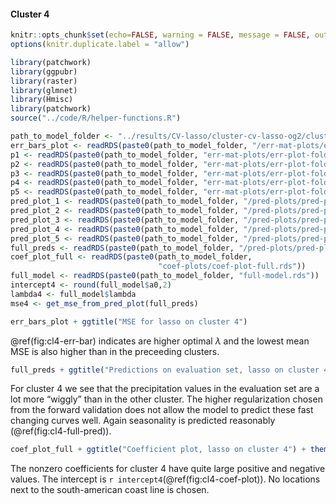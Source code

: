 #### Cluster 4

```r
knitr::opts_chunk$set(echo=FALSE, warning = FALSE, message = FALSE, out.width = '50%', fig.align = 'center')
options(knitr.duplicate.label = "allow")
```

```r
library(patchwork)
library(ggpubr)
library(raster)
library(glmnet)
library(Hmisc)
library(patchwork)
source("../code/R/helper-functions.R")
```

```r
path_to_model_folder <- "../results/CV-lasso/cluster-cv-lasso-og2/cluster-4/"
err_bars_plot <- readRDS(paste0(path_to_model_folder, "/err-mat-plots/err-bars-plot.rds"))
p1 <- readRDS(paste0(path_to_model_folder, "err-mat-plots/err-plot-fold-1.rds"))
p2 <- readRDS(paste0(path_to_model_folder, "err-mat-plots/err-plot-fold-2.rds"))
p3 <- readRDS(paste0(path_to_model_folder, "err-mat-plots/err-plot-fold-3.rds"))
p4 <- readRDS(paste0(path_to_model_folder, "err-mat-plots/err-plot-fold-4.rds"))
p5 <- readRDS(paste0(path_to_model_folder, "err-mat-plots/err-plot-fold-5.rds"))
pred_plot_1 <- readRDS(paste0(path_to_model_folder, "/pred-plots/pred-plot-fold-1.rds"))
pred_plot_2 <- readRDS(paste0(path_to_model_folder, "/pred-plots/pred-plot-fold-2.rds"))
pred_plot_3 <- readRDS(paste0(path_to_model_folder, "/pred-plots/pred-plot-fold-3.rds"))
pred_plot_4 <- readRDS(paste0(path_to_model_folder, "/pred-plots/pred-plot-fold-4.rds"))
pred_plot_5 <- readRDS(paste0(path_to_model_folder, "/pred-plots/pred-plot-fold-5.rds"))
full_preds <- readRDS(paste0(path_to_model_folder, "/pred-plots/pred-plot-full.rds"))
coef_plot_full <- readRDS(paste0(path_to_model_folder,
                                 "coef-plots/coef-plot-full.rds"))
full_model <- readRDS(paste0(path_to_model_folder, "full-model.rds"))
intercept4 <- round(full_model$a0,2)
lambda4 <- full_model$lambda
mse4 <- get_mse_from_pred_plot(full_preds)
```

```r
err_bars_plot + ggtitle("MSE for lasso on cluster 4")
```

\@ref(fig:cl4-err-bar) indicates are higher optimal $\lambda$
and the lowest mean MSE is also higher than in the preceeding clusters.


```r
full_preds + ggtitle("Predictions on evaluation set, lasso on cluster 4")
```
For cluster 4 we see that the precipitation values in the evaluation set
are a lot more "wiggly" than in the other cluster.
The higher regularization chosen from the forward validation 
does not allow the model to predict these fast changing curves well.
Again seasonality is predicted reasonably (\@ref(fig:cl4-full-pred)). 

```r
coef_plot_full + ggtitle("Coefficient plot, lasso on cluster 4") + theme(legend.position = "bottom")
```
The nonzero coefficients for cluster 4 have quite large positive and
negative values. The intercept is `r intercept4`(\@ref(fig:cl4-coef-plot)).
No locations next to the south-american coast line is chosen.

